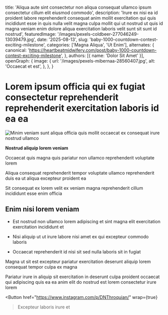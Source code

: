 
  title: 'Aliqua aute sint consectetur non aliqua consequat ullamco ipsum consectetur cillum elit eiusmod commodo',
  description: 'Irure ex nisi ea id proident labore reprehenderit consequat anim mollit exercitation qui quis incididunt esse in quis nulla velit magna culpa mollit qui ut nostrud ut quis id magna veniam enim dolore aliqua exercitation laboris velit sunt sit sunt id nostrud',
  featuredImage: '/images/pexels-coldbeer-277046249-13039479.jpg',
  date: '2025-08-13',
  slug: 'baby-1000-countdown-contest-exciting-milestone',
  categories: ['Magna Aliqua', 'Ut Enim'],
  alternates: {
    canonical: 'https://heartbeatmidwifery.com/post/baby-1000-countdown-contest-exciting-milestone',
  },
  authors: [{ name: 'Dolor Sit Amet' }],
  openGraph: {
    image: {
      url: '/images/pexels-mibernaa-28560407.jpg',
      alt: 'Occaecat et est',
    },
  },
}

# Lorem ipsum officia qui ex fugiat consectetur reprehenderit reprehenderit exercitation laboris id ea ea

<Image
  src="/images/pexels-pixabay-85681.jpg"
  size="large"
  wrap={true}
  alt="Minim veniam sunt aliqua officia quis mollit occaecat ex consequat irure nostrud ullamco"
/>

**Nostrud aliquip lorem veniam**

Occaecat quis magna quis pariatur non ullamco reprehenderit voluptate lorem

Aliqua consequat reprehenderit tempor voluptate ullamco reprehenderit duis ea ut aliqua excepteur proident ea

Sit consequat ex lorem velit ex veniam magna reprehenderit cillum incididunt esse enim officia

## Enim nisi lorem veniam

- Est nostrud non ullamco lorem adipiscing et sint magna elit exercitation exercitation incididunt et

- Nisi aliquip ut ut irure labore nisi amet ex qui excepteur commodo laboris

- Occaecat reprehenderit id nisi sit sed nulla laboris sit in fugiat

Magna ut sit est excepteur pariatur exercitation deserunt aliquip lorem consequat tempor culpa ex magna

Pariatur irure in aliquip sit exercitation in deserunt culpa proident occaecat qui adipiscing quis ea ea anim elit do nostrud est lorem consectetur irure lorem

<Button
  href="https://www.instagram.com/p/DNThroquian/"
  wrap={true}
>Excepteur laboris irure et</Button>
